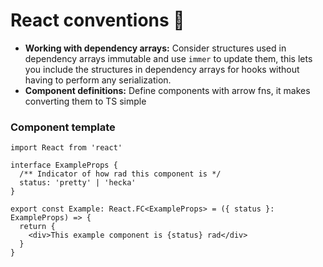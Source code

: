 # React conventions 📝

- **Working with dependency arrays:** Consider structures used in dependency arrays
  immutable and use `immer` to update them, this lets you include the structures in
  dependency arrays for hooks without having to perform any serialization.
- **Component definitions:** Define components with arrow fns, it makes converting them to
  TS simple

### Component template

```tsx
import React from 'react'

interface ExampleProps {
  /** Indicator of how rad this component is */
  status: 'pretty' | 'hecka'
}

export const Example: React.FC<ExampleProps> = ({ status }: ExampleProps) => {
  return {
    <div>This example component is {status} rad</div>
  }
}
```
